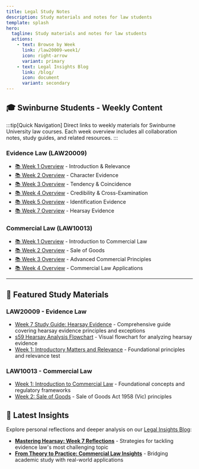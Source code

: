 ```yaml
---
title: Legal Study Notes
description: Study materials and notes for law students
template: splash
hero:
  tagline: Study materials and notes for law students
  actions:
    - text: Browse by Week
      link: /law20009-week1/
      icon: right-arrow
      variant: primary
    - text: Legal Insights Blog
      link: /blog/
      icon: document
      variant: secondary
---
```


## 🎓 Swinburne Students - Weekly Content

:::tip[Quick Navigation]
Direct links to weekly materials for Swinburne University law courses. Each week overview includes all collaboration notes, study guides, and related resources.
:::

### Evidence Law (LAW20009)
- [📚 Week 1 Overview](./law20009-week1) - Introduction & Relevance
- [📚 Week 2 Overview](./law20009-week2) - Character Evidence
- [📚 Week 3 Overview](./law20009-week3) - Tendency & Coincidence
- [📚 Week 4 Overview](./law20009-week4) - Credibility & Cross-Examination
- [📚 Week 5 Overview](./law20009-week5) - Identification Evidence
- [📚 Week 7 Overview](./law20009-week7) - Hearsay Evidence

### Commercial Law (LAW10013)
- [📚 Week 1 Overview](./law10013-week1) - Introduction to Commercial Law
- [📚 Week 2 Overview](./law10013-week2) - Sale of Goods
- [📚 Week 3 Overview](./law10013-week3) - Advanced Commercial Principles
- [📚 Week 4 Overview](./law10013-week4) - Commercial Law Applications

---

## 📖 Featured Study Materials

### LAW20009 - Evidence Law
- [Week 7 Study Guide: Hearsay Evidence](./law20009-week7-study-guide) - Comprehensive guide covering hearsay evidence principles and exceptions
- [s59 Hearsay Analysis Flowchart](./law20009-week7-hearsay-flowchart) - Visual flowchart for analyzing hearsay evidence
- [Week 1: Introductory Matters and Relevance](./law20009-week1-intro-relevance) - Foundational principles and relevance test

### LAW10013 - Commercial Law
- [Week 1: Introduction to Commercial Law](./law10013-week1-intro-commercial-law) - Foundational concepts and regulatory frameworks
- [Week 2: Sale of Goods](./law10013-week2-sale-of-goods) - Sale of Goods Act 1958 (Vic) principles

## 📝 Latest Insights

Explore personal reflections and deeper analysis on our [Legal Insights Blog](/blog/):

- **[Mastering Hearsay: Week 7 Reflections](/blog/evidence-law-week7-reflections)** - Strategies for tackling evidence law's most challenging topic
- **[From Theory to Practice: Commercial Law Insights](/blog/commercial-law-practical-insights)** - Bridging academic study with real-world applications